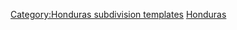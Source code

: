{{Navbox
|name = 宏都拉斯行政區劃
|title = [[宏都拉斯]][[宏都拉斯行政區劃|行政區劃]]
|image = 
|list1 = [[阿特蘭蒂達省|阿特蘭蒂達]]&nbsp;• [[海灣群島省|海灣群島]]&nbsp;• [[喬盧特卡省|喬盧特卡]]&nbsp;• [[科隆省 (宏都拉斯)|科隆]]&nbsp;• [[科馬亞瓜省|科馬亞瓜]]&nbsp;• [[科潘省|科潘]]&nbsp;• [[科爾特斯省|科爾特斯]]&nbsp;• [[埃爾帕拉伊索省|埃爾帕拉伊索]]&nbsp;• [[弗朗西斯科-莫拉桑省|弗朗西斯科-莫拉桑]]&nbsp;• [[格拉西亚斯-阿迪奥斯省|格拉西亚斯-阿迪奥斯]]&nbsp;• [[因蒂布卡省|因蒂布卡]]&nbsp;• [[拉巴斯省 (宏都拉斯)|拉巴斯]]&nbsp;• [[倫皮拉省|倫皮拉]]&nbsp;• [[奥科特佩克省|奥科特佩克]]&nbsp;• [[奧蘭喬省|奧蘭喬]]&nbsp;• [[聖巴巴拉省|聖巴巴拉]]&nbsp;• [[山谷省_(洪都拉斯)|山谷]]&nbsp;• [[約羅省|約羅]]
}}<noinclude>

[[Category:Honduras subdivision templates]]
[[Category:Department (country subdivision) templates|Honduras]]

</noinclude>